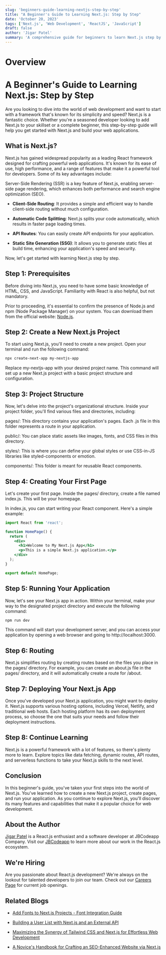 ```yaml
---
slug: 'beginners-guide-learning-nextjs-step-by-step'
title: "A Beginner's Guide to Learning Next.js: Step by Step"
date: 'October 20, 2023'
tags: ['Next.js', 'Web Development', 'ReactJS', 'JavaScript']
draft: false
author: 'Jigar Patel'
summary: 'A comprehensive guide for beginners to learn Next.js step by step.'
---
```


# Overview

<TOCInline
  toc={props.toc}
  exclude="Overview"
  toHeading={2}
  defaultimage="beginners-guide-learning-nextjs-step-by-step"
/>

# A Beginner's Guide to Learning Next.js: Step by Step

Are you looking to dive into the world of web development and want to start with a framework that's known for its simplicity and speed? Next.js is a fantastic choice. Whether you're a seasoned developer looking to add Next.js to your skillset or a complete beginner, this step-by-step guide will help you get started with Next.js and build your web applications.

## What is Next.js?

Next.js has gained widespread popularity as a leading React framework designed for crafting powerful web applications. It's known for its ease of use, high performance, and a range of features that make it a powerful tool for developers. Some of its key advantages include:

Server-Side Rendering (SSR) is a key feature of Next.js, enabling server-side page rendering, which enhances both performance and search engine optimization (SEO).

- **Client-Side Routing**: It provides a simple and efficient way to handle client-side routing without much configuration.

- **Automatic Code Splitting**: Next.js splits your code automatically, which results in faster page loading times.

- **API Routes**: You can easily create API endpoints for your application.

- **Static Site Generation (SSG)**: It allows you to generate static files at build time, enhancing your application's speed and security.

Now, let's get started with learning Next.js step by step.

## Step 1: Prerequisites

Before diving into Next.js, you need to have some basic knowledge of HTML, CSS, and JavaScript. Familiarity with React is also helpful, but not mandatory.

Prior to proceeding, it's essential to confirm the presence of Node.js and npm (Node Package Manager) on your system. You can download them from the official website: [Node.js](https://nodejs.org/).

## Step 2: Create a New Next.js Project

To start using Next.js, you'll need to create a new project. Open your terminal and run the following command:

```bash
npx create-next-app my-nextjs-app
```

Replace my-nextjs-app with your desired project name. This command will set up a new Next.js project with a basic project structure and configuration.

## Step 3: Project Structure

Now, let's delve into the project's organizational structure. Inside your project folder, you'll find various files and directories, including:

pages/: This directory contains your application's pages. Each .js file in this folder represents a route in your application.

public/: You can place static assets like images, fonts, and CSS files in this directory.

styles/: This is where you can define your global styles or use CSS-in-JS libraries like styled-components or emotion.

components/: This folder is meant for reusable React components.

## Step 4: Creating Your First Page

Let's create your first page. Inside the pages/ directory, create a file named index.js. This will be your homepage.

In index.js, you can start writing your React component. Here's a simple example:

```jsx
import React from 'react';

function HomePage() {
  return (
    <div>
      <h1>Welcome to My Next.js App</h1>
      <p>This is a simple Next.js application.</p>
    </div>
  );
}

export default HomePage;
```

## Step 5: Running Your Application

Now, let's see your Next.js app in action. Within your terminal, make your way to the designated project directory and execute the following command:

```bash
npm run dev
```

This command will start your development server, and you can access your application by opening a web browser and going to http://localhost:3000.

## Step 6: Routing

Next.js simplifies routing by creating routes based on the files you place in the pages/ directory. For example, you can create an about.js file in the pages/ directory, and it will automatically create a route for /about.

## Step 7: Deploying Your Next.js App

Once you've developed your Next.js application, you might want to deploy it. Next.js supports various hosting options, including Vercel, Netlify, and traditional web hosts. Each hosting platform has its own deployment process, so choose the one that suits your needs and follow their deployment instructions.

## Step 8: Continue Learning

Next.js is a powerful framework with a lot of features, so there's plenty more to learn. Explore topics like data fetching, dynamic routes, API routes, and serverless functions to take your Next.js skills to the next level.

## Conclusion

In this beginner's guide, you've taken your first steps into the world of Next.js. You've learned how to create a new Next.js project, create pages, and run your application. As you continue to explore Next.js, you'll discover its many features and capabilities that make it a popular choice for web development.

## About the Author

[Jigar Patel](https://expertlaravel.com) is a React.js enthusiast and a software developer at JBCodeapp Company. Visit our [JBCodeapp](https://jbcodeapp.com) to learn more about our work in the React.js ecosystem.

## We're Hiring

Are you passionate about React.js development? We're always on the lookout for talented developers to join our team. Check out our [Careers Page](https://jbcodeapp.com/career) for current job openings.

## Related Blogs

- [Add Fonts to Next.js Projects - Font Integration Guide](add-fonts-in-to-nextjs-projects)

- [Building a User List with Next.js and an External API](building-user-list-nextjs-external-api)

- [Maximizing the Synergy of Tailwind CSS and Next.js for Effortless Web Development](maximizing-synergy-tailwind-css-next-js-web-development)

- [A Novice's Handbook for Crafting an SEO-Enhanced Website via Next.js](a-novices-guide-to-seo-enhanced-websites-with-nextjs)
